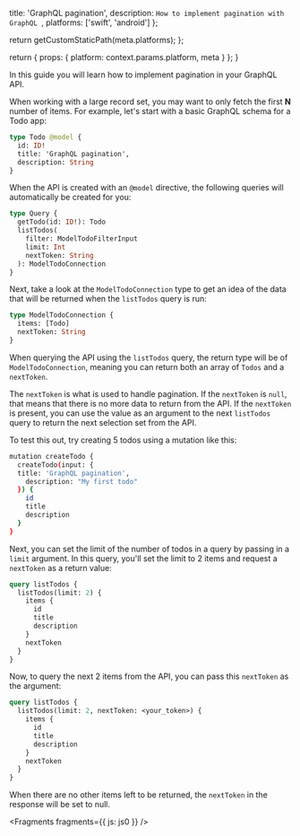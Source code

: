 
  title: 'GraphQL pagination',
  description: `How to implement pagination with GraphQL `,
  platforms: ['swift', 'android']
};

  return getCustomStaticPath(meta.platforms);
};

  return {
    props: {
      platform: context.params.platform,
      meta
    }
  };
}

In this guide you will learn how to implement pagination in your GraphQL API.

When working with a large record set, you may want to only fetch the first **N** number of items. For example, let's start with a basic GraphQL schema for a Todo app:

```graphql
type Todo @model {
  id: ID!
  title: 'GraphQL pagination',
  description: String
}
```

When the API is created with an `@model` directive, the following queries will automatically be created for you:

```graphql
type Query {
  getTodo(id: ID!): Todo
  listTodos(
    filter: ModelTodoFilterInput
    limit: Int
    nextToken: String
  ): ModelTodoConnection
}
```

Next, take a look at the `ModelTodoConnection` type to get an idea of the data that will be returned when the `listTodos` query is run:

```graphql
type ModelTodoConnection {
  items: [Todo]
  nextToken: String
}
```

When querying the API using the `listTodos` query, the return type will be of `ModelTodoConnection`, meaning you can return both an array of `Todos` and a `nextToken`.

The `nextToken` is what is used to handle pagination. If the `nextToken` is `null`, that means that there is no more data to return from the API. If the `nextToken` is present, you can use the value as an argument to the next `listTodos` query to return the next selection set from the API.

To test this out, try creating 5 todos using a mutation like this:

```sh
mutation createTodo {
  createTodo(input: {
  title: 'GraphQL pagination',
    description: "My first todo"
  }) {
    id
    title
    description
  }
}
```

Next, you can set the limit of the number of todos in a query by passing in a `limit` argument. In this query, you'll set the limit to 2 items and request a `nextToken` as a return value:

```graphql
query listTodos {
  listTodos(limit: 2) {
    items {
      id
      title
      description
    }
    nextToken
  }
}
```

Now, to query the next 2 items from the API, you can pass this `nextToken` as the argument:

```graphql
query listTodos {
  listTodos(limit: 2, nextToken: <your_token>) {
    items {
      id
      title
      description
    }
    nextToken
  }
}
```

When there are no other items left to be returned, the `nextToken` in the response will be set to null.


<Fragments fragments={{ js: js0 }} />
